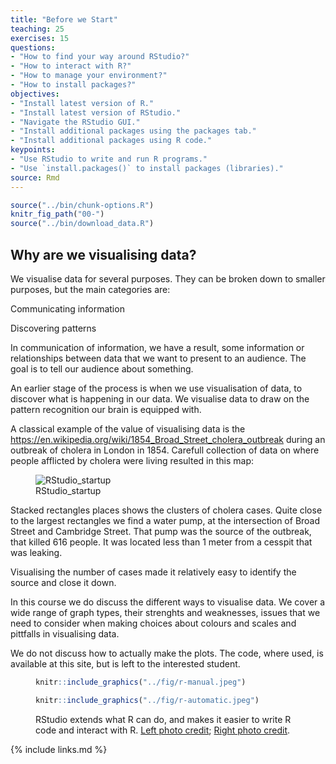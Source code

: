```yaml
---
title: "Before we Start"
teaching: 25
exercises: 15
questions:
- "How to find your way around RStudio?"
- "How to interact with R?"
- "How to manage your environment?"
- "How to install packages?"
objectives:
- "Install latest version of R."
- "Install latest version of RStudio."
- "Navigate the RStudio GUI."
- "Install additional packages using the packages tab."
- "Install additional packages using R code."
keypoints:
- "Use RStudio to write and run R programs."
- "Use `install.packages()` to install packages (libraries)."
source: Rmd
---
```


```r
source("../bin/chunk-options.R")
knitr_fig_path("00-")
source("../bin/download_data.R")
```


## Why are we visualising data? ##

We visualise data for several purposes. They can be broken down to smaller 
purposes, but the main categories are:

Communicating information

Discovering patterns

In communication of information, we have a result, some information or 
relationships between data that we want to present to an audience. The goal is
to tell our audience about something.

An earlier stage of the process is when we use visualisation of data, to discover 
what is happening in our data. We visualise data to draw on the pattern 
recognition our brain is equipped with.

A classical example of the value of visualising data is the 
[https://en.wikipedia.org/wiki/1854_Broad_Street_cholera_outbreak](work done by John Snow)
during an outbreak of cholera in London in 1854. Carefull collection of data on
where people afflicted by cholera were living resulted in this map:

![RStudio_startup](../fig/1024px-Snow-cholera-map-1.jpg)

Stacked rectangles places shows the clusters of cholera cases. Quite close to 
the largest rectangles we find a water pump, at the intersection of Broad Street
and Cambridge Street. That pump was the source of the outbreak, that killed 616 
people. It was located less than 1 meter from a cesspit that was leaking.

Visualising the number of cases made it relatively easy to identify the source 
and close it down.


In this course we do discuss the different ways to visualise data. We cover a 
wide range of graph types, their strenghts and weaknesses, issues that we need
to consider when making choices about colours and scales and pittfalls in 
visualising data. 

We do not discuss how to actually make the plots. The code, where used, 
is available at this site, but is left to the interested student. 




<figure>
<div class="row">
<div class="col-md-6">
```r
knitr::include_graphics("../fig/r-manual.jpeg")
```
</div>
<div class="col-md-6">
```r
knitr::include_graphics("../fig/r-automatic.jpeg")
```
</div>
</div>
<figcaption>
RStudio extends what R can do, and makes it easier to write R code and interact
with R. <a href="https://unsplash.com/photos/D19rXKDUPYM">Left photo credit</a>; <a href="https://unsplash.com/photos/Wec3M4dY_LE">Right photo credit</a>.
</figcaption>
</figure>



{% include links.md %}
